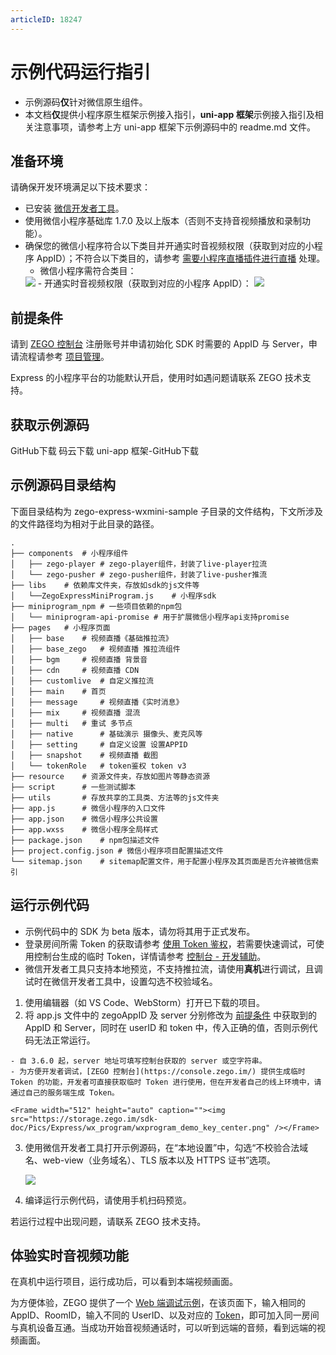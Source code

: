 ```yaml
---
articleID: 18247
---
```

# 示例代码运行指引

- 示例源码**仅**针对微信原生组件。
- 本文档**仅**提供小程序原生框架示例接入指引，**uni-app 框架**示例接入指引及相关注意事项，请参考上方 uni-app 框架下示例源码中的 readme.md 文件。

## 准备环境

请确保开发环境满足以下技术要求： 

* 已安装 [微信开发者工具](https://developers.weixin.qq.com/miniprogram/dev/devtools/stable.html)。
* 使用微信小程序基础库 1.7.0 及以上版本（否则不支持音视频播放和录制功能）。
* 确保您的微信小程序符合以下类目并开通实时音视频权限（获取到对应的小程序 AppID）；不符合以下类目的，请参考 [需要小程序直播插件进行直播](/real-time-video-miniprogram/live-broadcast-capability/dianshangzhibo#2) 处理。
  - 微信小程序需符合类目：
  <Frame width="512" height="auto" caption=""><img src="https://storage.zego.im/sdk-doc/Pics/MiniProgram/category_zh.png" /></Frame>
  - 开通实时音视频权限（获取到对应的小程序 AppID）：
  <Frame width="512" height="auto" caption=""><img src="https://storage.zego.im/sdk-doc/Pics/MiniProgram/apiconfig_2.png" /></Frame>

## 前提条件

请到 [ZEGO 控制台](https://console.zego.im/) 注册账号并申请初始化 SDK 时需要的 AppID 与 Server，申请流程请参考 [项目管理](/console/guide-doc2)。

<Warning title="注意">

Express 的小程序平台的功能默认开启，使用时如遇问题请联系 ZEGO 技术支持。

</Warning>

## 获取示例源码
<CardGroup cols={2}>
<Card title="示例源码" href="https://github.com/zegodev/zego-express-wxmini-sample" target="_blank">
GitHub下载
</Card>
<Card title="示例源码"  href="https://gitee.com/zegodev/zego-express-wxmini-sample" target="_blank">
码云下载
</Card>
</CardGroup>
<Card title="示例源码" href="https://github.com/zegoim/zego-express-wxmini-uniapp-sample" target="_blank">
uni-app 框架-GitHub下载
</Card>


## 示例源码目录结构

下面目录结构为 zego-express-wxmini-sample 子目录的文件结构，下文所涉及的文件路径均为相对于此目录的路径。

```tree
.
├── components  # 小程序组件
│   ├── zego-player # zego-player组件，封装了live-player拉流
│   └── zego-pusher # zego-pusher组件，封装了live-pusher推流
├── libs    # 依赖库文件夹，存放如sdk的js文件等
│   └──ZegoExpressMiniProgram.js    # 小程序sdk
├── miniprogram_npm # 一些项目依赖的npm包
│   └── miniprogram-api-promise # 用于扩展微信小程序api支持promise
├── pages   # 小程序页面 
│   ├── base    # 视频直播《基础推拉流》
│   ├── base_zego   # 视频直播 推拉流组件
│   ├── bgm     # 视频直播 背景音
│   ├── cdn     # 视频直播 CDN
│   ├── customlive  # 自定义推拉流
│   ├── main    # 首页
│   ├── message     # 视频直播《实时消息》
│   ├── mix     # 视频直播 混流
│   ├── multi   # 重试 多节点
│   ├── native      # 基础演示 摄像头、麦克风等
│   ├── setting     # 自定义设置 设置APPID
│   ├── snapshot    # 视频直播 截图
│   └── tokenRole   # token鉴权 token v3
├── resource    # 资源文件夹，存放如图片等静态资源
├── script      # 一些测试脚本
├── utils       # 存放共享的工具类、方法等的js文件夹
├── app.js      # 微信小程序的入口文件
├── app.json    # 微信小程序公共设置
├── app.wxss    # 微信小程序全局样式
├── package.json    # npm包描述文件
├── project.config.json # 微信小程序项目配置描述文件
└── sitemap.json    # sitemap配置文件，用于配置小程序及其页面是否允许被微信索引
```

## 运行示例代码

<Warning title="注意">

- 示例代码中的 SDK 为 beta 版本，请勿将其用于正式发布。
- 登录房间所需 Token 的获取请参考 [使用 Token 鉴权](/real-time-video-miniprogram/communication-capability/general-reference)，若需要快速调试，可使用控制台生成的临时 Token，详情请参考 [控制台 - 开发辅助](/console/development-assistance/app-development-assistance)。
- 微信开发者工具只支持本地预览，不支持推拉流，请使用**真机**进行调试，且调试时在微信开发者工具中，设置勾选不校验域名。

</Warning>


1. 使用编辑器（如 VS Code、WebStorm）打开已下载的项目。
2. 将 app.js 文件中的 zegoAppID 及 server 分别修改为 [前提条件](#前提条件) 中获取到的 AppID 和 Server，同时在 userID 和 token 中，传入正确的值，否则示例代码无法正常运行。

<Warning title="注意">

    - 自 3.6.0 起，server 地址可填写控制台获取的 server 或空字符串。
    - 为方便开发者调试，[ZEGO 控制台](https://console.zego.im/) 提供生成临时 Token 的功能，开发者可直接获取临时 Token 进行使用，但在开发者自己的线上环境中，请通过自己的服务端生成 Token。
    
</Warning>

    <Frame width="512" height="auto" caption=""><img src="https://storage.zego.im/sdk-doc/Pics/Express/wx_program/wxprogram_demo_key_center.png" /></Frame>
    
3. 使用微信开发者工具打开示例源码，在“本地设置”中，勾选“不校验合法域名、web-view（业务域名）、TLS 版本以及 HTTPS 证书”选项。

    <Frame width="512" height="auto" caption=""><img src="https://storage.zego.im/sdk-doc/Pics/MiniProgram/local_setting.png" /></Frame>

4. 编译运行示例代码，请使用手机扫码预览。

<Note title="说明">
    若运行过程中出现问题，请联系 ZEGO 技术支持。
    
</Note>

## 体验实时音视频功能

在真机中运行项目，运行成功后，可以看到本端视频画面。

为方便体验，ZEGO 提供了一个 [Web 端调试示例](https://zegodev.github.io/zego-express-webrtc-sample/assistDev/index.html)，在该页面下，输入相同的 AppID、RoomID，输入不同的 UserID、以及对应的 [Token](/console/development-assistance/app-development-assistance)，即可加入同一房间与真机设备互通。当成功开始音视频通话时，可以听到远端的音频，看到远端的视频画面。

